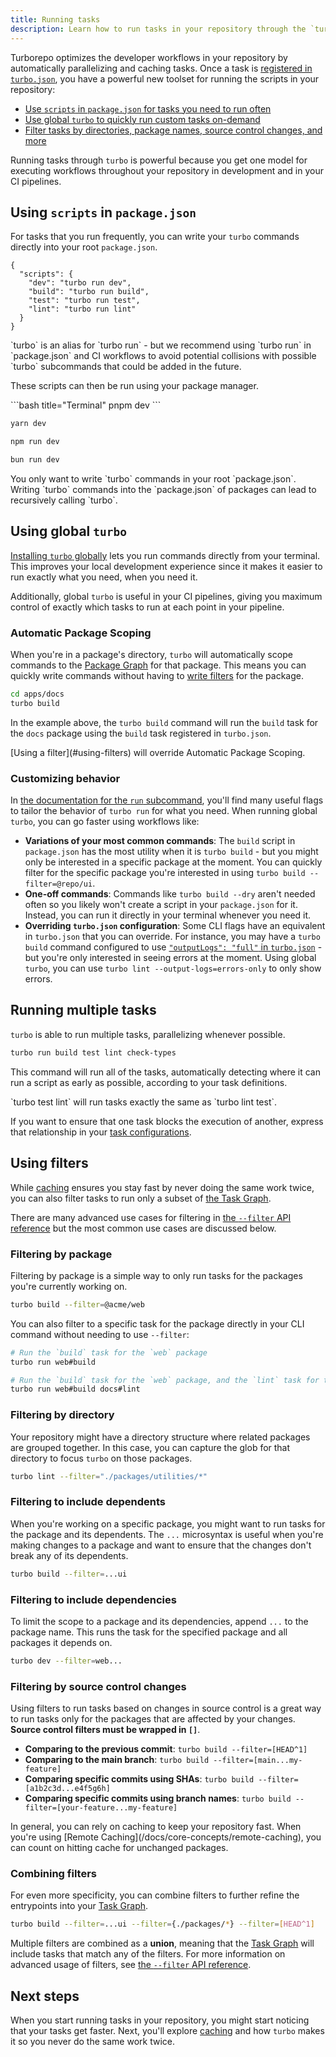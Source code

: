 ```yaml
---
title: Running tasks
description: Learn how to run tasks in your repository through the `turbo` CLI.
---
```



Turborepo optimizes the developer workflows in your repository by automatically parallelizing and caching tasks. Once a task is [registered in `turbo.json`](/docs/crafting-your-repository/configuring-tasks), you have a powerful new toolset for running the scripts in your repository:

- [Use `scripts` in `package.json` for tasks you need to run often](#using-scripts-in-packagejson)
- [Use global `turbo` to quickly run custom tasks on-demand](#using-global-turbo)
- [Filter tasks by directories, package names, source control changes, and more](#using-filters)

Running tasks through `turbo` is powerful because you get one model for executing workflows throughout your repository in development and in your CI pipelines.

## Using `scripts` in `package.json`

For tasks that you run frequently, you can write your `turbo` commands directly into your root `package.json`.

```jsonc title="./package.json"
{
  "scripts": {
    "dev": "turbo run dev",
    "build": "turbo run build",
    "test": "turbo run test",
    "lint": "turbo run lint"
  }
}
```

<Callout type="good-to-know">
  `turbo` is an alias for `turbo run` - but we recommend using `turbo run` in
  `package.json` and CI workflows to avoid potential collisions with possible
  `turbo` subcommands that could be added in the future.
</Callout>

These scripts can then be run using your package manager.

<PackageManagerTabs>

  <Tab value="pnpm">
  ```bash title="Terminal"
  pnpm dev
  ```

  </Tab>

  <Tab value="yarn">

```bash title="Terminal"
yarn dev
```

  </Tab>

  <Tab value="npm">

```bash title="Terminal"
npm run dev
```

  </Tab>

  <Tab value="bun (Beta)">

```bash title="Terminal"
bun run dev
```

  </Tab>
</PackageManagerTabs>

<Callout type="warn">
You only want to write `turbo` commands in your root `package.json`. Writing `turbo` commands into the `package.json` of packages can lead to recursively
calling `turbo`.

</Callout>

## Using global `turbo`

[Installing `turbo` globally](/docs/getting-started/installation#global-installation) lets you run commands directly from your terminal. This improves your local development experience since it makes it easier to run exactly what you need, when you need it.

Additionally, global `turbo` is useful in your CI pipelines, giving you maximum control of exactly which tasks to run at each point in your pipeline.

### Automatic Package Scoping

When you're in a package's directory, `turbo` will automatically scope commands to the [Package Graph](/docs/core-concepts/package-and-task-graph#package-graph) for that package. This means you can quickly write commands without having to [write filters](/docs/reference/run#--filter-string) for the package.

```bash title="Terminal"
cd apps/docs
turbo build
```

In the example above, the `turbo build` command will run the `build` task for the `docs` package using the `build` task registered in `turbo.json`.

<Callout type="good-to-know">
  [Using a filter](#using-filters) will override Automatic Package Scoping.
</Callout>

### Customizing behavior

In [the documentation for the `run` subcommand](/docs/reference/run), you'll find many useful flags to tailor the behavior of `turbo run` for what you need. When running global `turbo`, you can go faster using workflows like:

- **Variations of your most common commands**: The `build` script in `package.json` has the most utility when it is `turbo build` - but you might only be interested in a specific package at the moment. You can quickly filter for the specific package you're interested in using `turbo build --filter=@repo/ui`.
- **One-off commands**: Commands like `turbo build --dry` aren't needed often so you likely won't create a script in your `package.json` for it. Instead, you can run it directly in your terminal whenever you need it.
- **Overriding `turbo.json` configuration**: Some CLI flags have an equivalent in `turbo.json` that you can override. For instance, you may have a `turbo build` command configured to use [`"outputLogs": "full"` in `turbo.json`](/docs/reference/configuration#outputlogs) - but you're only interested in seeing errors at the moment. Using global `turbo`, you can use `turbo lint --output-logs=errors-only` to only show errors.

## Running multiple tasks

`turbo` is able to run multiple tasks, parallelizing whenever possible.

```bash title="Terminal"
turbo run build test lint check-types
```

This command will run all of the tasks, automatically detecting where it can run a script as early as possible, according to your task definitions.

<Callout type="info" title="Ordering of tasks">
`turbo test lint` will run tasks exactly the same as `turbo lint test`.

If you want to ensure that one task blocks the execution of another, express that relationship in your [task configurations](/docs/crafting-your-repository/configuring-tasks#defining-tasks).

</Callout>

## Using filters

While [caching](/docs/crafting-your-repository/running-tasks) ensures you stay fast by never doing the same work twice, you can also filter tasks to run only a subset of [the Task Graph](/docs/core-concepts/package-and-task-graph#task-graph).

There are many advanced use cases for filtering in [the `--filter` API reference](/docs/reference/run#--filter-string) but the most common use cases are discussed below.

### Filtering by package

Filtering by package is a simple way to only run tasks for the packages you're currently working on.

```bash title="Terminal"
turbo build --filter=@acme/web
```

<InVersion version="2.2.4">

You can also filter to a specific task for the package directly in your CLI command without needing to use `--filter`:

```bash title="Terminal"
# Run the `build` task for the `web` package
turbo run web#build

# Run the `build` task for the `web` package, and the `lint` task for the `docs` package
turbo run web#build docs#lint
```

</InVersion>

### Filtering by directory

Your repository might have a directory structure where related packages are grouped together. In this case, you can capture the glob for that directory to focus `turbo` on those packages.

```bash title="Terminal"
turbo lint --filter="./packages/utilities/*"
```

### Filtering to include dependents

When you're working on a specific package, you might want to run tasks for the package and its dependents. The `...` microsyntax is useful when you're making changes to a package and want to ensure that the changes don't break any of its dependents.

```bash title="Terminal"
turbo build --filter=...ui
```

### Filtering to include dependencies

To limit the scope to a package and its dependencies, append `...` to the package name. This runs the task for the specified package and all packages it depends on.

```bash title="Terminal"
turbo dev --filter=web...
```

### Filtering by source control changes

Using filters to run tasks based on changes in source control is a great way to run tasks only for the packages that are affected by your changes. **Source control filters must be wrapped in `[]`**.

- **Comparing to the previous commit**: `turbo build --filter=[HEAD^1]`
- **Comparing to the main branch**: `turbo build --filter=[main...my-feature]`
- **Comparing specific commits using SHAs**: `turbo build --filter=[a1b2c3d...e4f5g6h]`
- **Comparing specific commits using branch names**: `turbo build --filter=[your-feature...my-feature]`

<Callout type="info">
  In general, you can rely on caching to keep your repository fast. When you're
  using [Remote Caching](/docs/core-concepts/remote-caching), you can count on
  hitting cache for unchanged packages.
</Callout>

### Combining filters

For even more specificity, you can combine filters to further refine the entrypoints into your [Task Graph](/docs/core-concepts/package-and-task-graph#task-graph).

```bash title="Terminal"
turbo build --filter=...ui --filter={./packages/*} --filter=[HEAD^1]
```

Multiple filters are combined as a **union**, meaning that the [Task Graph](/docs/core-concepts/package-and-task-graph#task-graph) will include tasks that match any of the filters. For more information on advanced usage of filters, see [the `--filter` API reference](/docs/reference/run#--filter-string).

## Next steps

When you start running tasks in your repository, you might start noticing that your tasks get faster. Next, you'll explore [caching](/docs/crafting-your-repository/caching) and how `turbo` makes it so you never do the same work twice.
